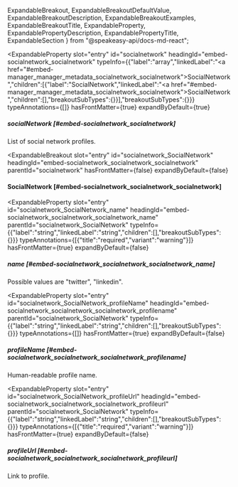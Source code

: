   ExpandableBreakout,
  ExpandableBreakoutDefaultValue,
  ExpandableBreakoutDescription,
  ExpandableBreakoutExamples,
  ExpandableBreakoutTitle,
  ExpandableProperty,
  ExpandablePropertyDescription,
  ExpandablePropertyTitle,
  ExpandableSection
} from "@speakeasy-api/docs-md-react";

<ExpandableSection>

<ExpandableProperty
  slot="entry"
  id="socialnetwork"
  headingId="embed-socialnetwork_socialnetwork"
  typeInfo={{"label":"array","linkedLabel":"<a href=\"#embed-manager_manager_metadata_socialnetwork_socialnetwork\">SocialNetwork</a>","children":[{"label":"SocialNetwork","linkedLabel":"<a href=\"#embed-manager_manager_metadata_socialnetwork_socialnetwork\">SocialNetwork</a>","children":[],"breakoutSubTypes":{}}],"breakoutSubTypes":{}}}
  typeAnnotations={[]}
  hasFrontMatter={true}
  expandByDefault={true}
>

<ExpandablePropertyTitle slot="title">

##### socialNetwork [#embed-socialnetwork_socialnetwork]

</ExpandablePropertyTitle>

<ExpandablePropertyDescription slot="description">

List of social network profiles.

</ExpandablePropertyDescription>

</ExpandableProperty>

<ExpandableBreakout
  slot="entry"
  id="socialnetwork_SocialNetwork"
  headingId="embed-socialnetwork_socialnetwork_socialnetwork"
  parentId="socialnetwork"
  hasFrontMatter={false}
  expandByDefault={false}
>

<ExpandableBreakoutTitle slot="title">

#### SocialNetwork [#embed-socialnetwork_socialnetwork_socialnetwork]

</ExpandableBreakoutTitle>

<ExpandableBreakoutDescription slot="description">

</ExpandableBreakoutDescription>

<ExpandableBreakoutExamples slot="examples">

</ExpandableBreakoutExamples>

<ExpandableBreakoutDefaultValue slot="defaultValue">

</ExpandableBreakoutDefaultValue>

</ExpandableBreakout>

<ExpandableProperty
  slot="entry"
  id="socialnetwork_SocialNetwork_name"
  headingId="embed-socialnetwork_socialnetwork_socialnetwork_name"
  parentId="socialnetwork_SocialNetwork"
  typeInfo={{"label":"string","linkedLabel":"string","children":[],"breakoutSubTypes":{}}}
  typeAnnotations={[{"title":"required","variant":"warning"}]}
  hasFrontMatter={true}
  expandByDefault={false}
>

<ExpandablePropertyTitle slot="title">

##### name [#embed-socialnetwork_socialnetwork_socialnetwork_name]

</ExpandablePropertyTitle>

<ExpandablePropertyDescription slot="description">

Possible values are "twitter", "linkedin".

</ExpandablePropertyDescription>

</ExpandableProperty>

<ExpandableProperty
  slot="entry"
  id="socialnetwork_SocialNetwork_profileName"
  headingId="embed-socialnetwork_socialnetwork_socialnetwork_profilename"
  parentId="socialnetwork_SocialNetwork"
  typeInfo={{"label":"string","linkedLabel":"string","children":[],"breakoutSubTypes":{}}}
  typeAnnotations={[]}
  hasFrontMatter={true}
  expandByDefault={false}
>

<ExpandablePropertyTitle slot="title">

##### profileName [#embed-socialnetwork_socialnetwork_socialnetwork_profilename]

</ExpandablePropertyTitle>

<ExpandablePropertyDescription slot="description">

Human-readable profile name.

</ExpandablePropertyDescription>

</ExpandableProperty>

<ExpandableProperty
  slot="entry"
  id="socialnetwork_SocialNetwork_profileUrl"
  headingId="embed-socialnetwork_socialnetwork_socialnetwork_profileurl"
  parentId="socialnetwork_SocialNetwork"
  typeInfo={{"label":"string","linkedLabel":"string","children":[],"breakoutSubTypes":{}}}
  typeAnnotations={[{"title":"required","variant":"warning"}]}
  hasFrontMatter={true}
  expandByDefault={false}
>

<ExpandablePropertyTitle slot="title">

##### profileUrl [#embed-socialnetwork_socialnetwork_socialnetwork_profileurl]

</ExpandablePropertyTitle>

<ExpandablePropertyDescription slot="description">

Link to profile.

</ExpandablePropertyDescription>

</ExpandableProperty>

</ExpandableSection>